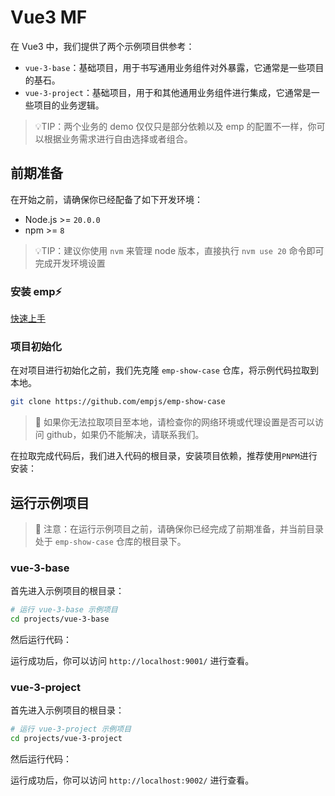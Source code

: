 
# Vue3 MF

在 Vue3 中，我们提供了两个示例项目供参考：

- `vue-3-base`：基础项目，用于书写通用业务组件对外暴露，它通常是一些项目的基石。
- `vue-3-project`：基础项目，用于和其他通用业务组件进行集成，它通常是一些项目的业务逻辑。

> 💡TIP：两个业务的 demo 仅仅只是部分依赖以及 emp 的配置不一样，你可以根据业务需求进行自由选择或者组合。

## 前期准备

在开始之前，请确保你已经配备了如下开发环境：

- Node.js >= `20.0.0`
- npm >= `8`

> 💡TIP：建议你使用 `nvm` 来管理 node 版本，直接执行 `nvm use 20` 命令即可完成开发环境设置

### 安装 emp⚡

[快速上手](/guide/start/quick-start)

### 项目初始化

在对项目进行初始化之前，我们先克隆 `emp-show-case` 仓库，将示例代码拉取到本地。

```bash
git clone https://github.com/empjs/emp-show-case
```

> 🚨 如果你无法拉取项目至本地，请检查你的网络环境或代理设置是否可以访问 github，如果仍不能解决，请联系我们。

在拉取完成代码后，我们进入代码的根目录，安装项目依赖，推荐使用`PNPM`进行安装：

<PackageManagerTabs command='install' />

## 运行示例项目

> 🚧 注意：在运行示例项目之前，请确保你已经完成了前期准备，并当前目录处于 `emp-show-case` 仓库的根目录下。

### vue-3-base

首先进入示例项目的根目录：

```bash
# 运行 vue-3-base 示例项目
cd projects/vue-3-base
```

然后运行代码：

<PackageManagerTabs command='dev' />

运行成功后，你可以访问 `http://localhost:9001/` 进行查看。

### vue-3-project

首先进入示例项目的根目录：

```bash
# 运行 vue-3-project 示例项目
cd projects/vue-3-project
```

然后运行代码：

<PackageManagerTabs command='dev' />

运行成功后，你可以访问 `http://localhost:9002/` 进行查看。
